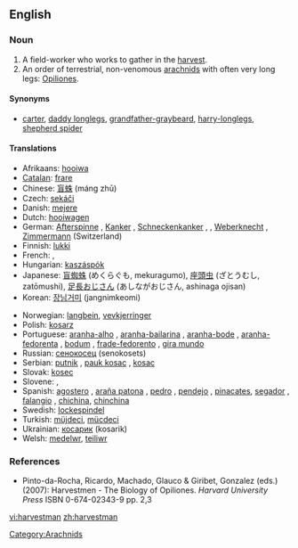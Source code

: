 ==English==

===Noun===
{{wikipedia}}
{{en-noun|harvestmen}}

# A field-worker who works to gather in the [[harvest]].
# An order of terrestrial, non-venomous [[arachnid]]s with often very long legs: [[Opiliones]].

====Synonyms====
* [[carter]], [[daddy longlegs]], [[grandfather-graybeard]], [[harry-longlegs]], [[shepherd spider]]

====Translations====
{{trans-top|arachnid}}
* Afrikaans: [[hooiwa]]
* [[Catalan]]: [[frare]]
* Chinese: [[盲蛛]] (máng zhū)
* Czech: [[sekáči]]
* Danish: [[mejere]]
* Dutch: [[hooiwagen]]
* German: [[Afterspinne]] {{f}}, [[Kanker]] {{m}}, [[Schneckenkanker]] {{m}}, {{t+|de|Schneider|m}}, [[Weberknecht]] {{m}}, [[Zimmermann]] {{m}} (Switzerland)
* Finnish: [[lukki]]
* French: {{t|fr|faucheur|m}}, {{t+|fr|faucheux}}
* Hungarian: [[kaszáspók]]
* Japanese: [[盲蜘蛛]] (めくらぐも, mekuragumo), [[座頭虫]] (ざとうむし, zatōmushi), [[足長おじさん]] (あしながおじさん, ashinaga ojisan)
* Korean: [[장님거미]] (jangnimkeomi)
{{trans-mid}}
* Norwegian: [[langbein]], [[vevkjerringer]]
* Polish: [[kosarz]] {{m}}
* Portuguese: [[aranha-alho]] {{f}}, [[aranha-bailarina]] {{f}}, [[aranha-bode]] {{f}}, [[aranha-fedorenta]] {{f}}, [[bodum]] {{m}}, [[frade-fedorento]] {{m}}, [[gira mundo]] {{m}}
* Russian: [[сенокосец]] (senokosets) {{m}}
* Serbian: [[putnik]] {{m}}, [[pauk kosac]] {{m}}, [[kosac]] {{m}}
* Slovak: [[kosec]] {{m}}
* Slovene: {{t+|sl|matija|f}}, {{t+|sl|suha južina|f}}
* Spanish: [[agostero]] {{m}}, [[araña patona]] {{f}}, [[pedro]] {{m}}, [[pendejo]] {{m}}, [[pinacates]], [[segador]] {{m}}, [[falangio]] {{m}}, [[chichina]], [[chinchina]]
* Swedish: [[lockespindel]] {{c}}
* Turkish: [[müjdeci]], [[mücdeci]]
* Ukrainian: [[косарик]] (kosarik) {{m}}
* Welsh: [[medelwr]], [[teiliwr]]
{{trans-bottom}}

===References===
* Pinto-da-Rocha, Ricardo, Machado, Glauco & Giribet, Gonzalez (eds.) (2007): Harvestmen - The Biology of Opiliones. ''Harvard University Press'' ISBN 0-674-02343-9 pp. 2,3

[[Category:Arachnids]]

[[vi:harvestman]]
[[zh:harvestman]]